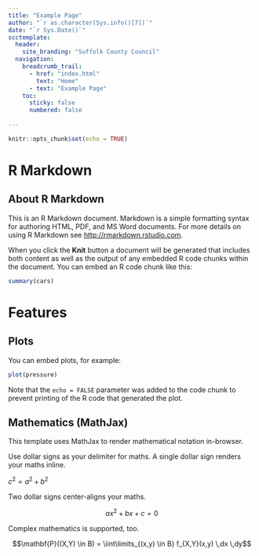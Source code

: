 ```yaml
---
title: "Example Page"
author: "`r as.character(Sys.info()[7])`"
date: "`r Sys.Date()`"
scctemplate:
  header:
    site_branding: "Suffolk County Council"
  navigation:
    breadcrumb_trail:
      - href: "index.html"
        text: "Home"
      - text: "Example Page"
    toc:
      sticky: false
      numbered: false
      
---
```


```r
knitr::opts_chunk$set(echo = TRUE)
```

# R Markdown

## About R Markdown

This is an R Markdown document. Markdown is a simple formatting syntax for authoring HTML, PDF, and MS Word documents. For more details on using R Markdown see <http://rmarkdown.rstudio.com>.

When you click the **Knit** button a document will be generated that includes both content as well as the output of any embedded R code chunks within the document. You can embed an R code chunk like this:

```r
summary(cars)
```

# Features

## Plots

You can embed plots, for example:

```r
plot(pressure)
```

Note that the `echo = FALSE` parameter was added to the code chunk to prevent printing of the R code that generated the plot.

## Mathematics (MathJax)

This template uses MathJax to render mathematical notation in-browser.

Use dollar signs as your delimiter for maths. A single dollar sign renders your maths inline.

$c^2 = a^2 + b^2$

Two dollar signs center-aligns your maths.

$$ax^2 + bx + c = 0$$

Complex mathematics is supported, too.

$$\mathbf{P}((X,Y) \in B) = \iint\limits_{(x,y) \in B} f_{X,Y}(x,y) \,dx \,dy$$
